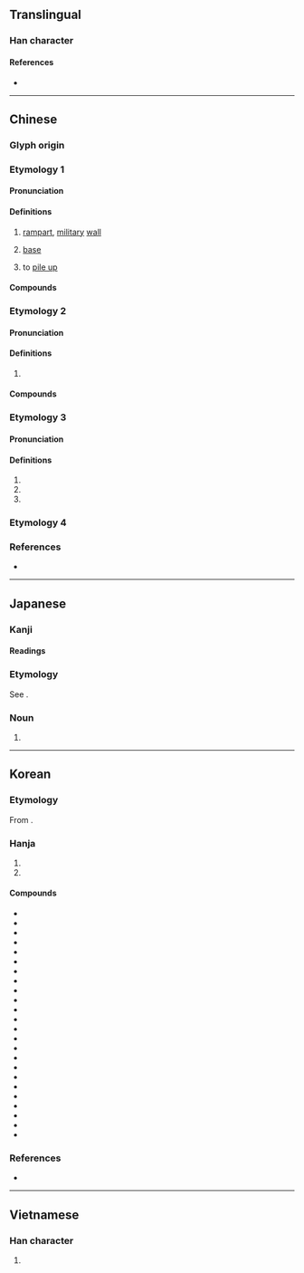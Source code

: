 {{also|垒|塁}}
{{character info}}
==Translingual==
{{Han simplified forms|壘|塁|垒}}

===Han character===
{{Han char|rn=32|rad=土|as=15|sn=18|four=60104|canj=WWWG|ids=⿱畾土}}

====References====
* {{Han ref|kx=0241.240|dkj=05574|dj=0481.150|hdz=10498.030|uh=58D8|ud=22744|bh=C253|bd=49747}}

----

==Chinese==
{{zh-forms|s=垒}}

===Glyph origin===
{{Han etym}}

===Etymology 1===

====Pronunciation====
{{zh-pron
|m=lěi
|c=leoi5
|mn=lúi
|mc=y
|oc=y
|cat=n,v
}}

====Definitions====
{{zh-hanzi}}

# [[rampart]], [[military]] [[wall]]
#: {{zh-x|堡壘|fortress}}
# {{lb|zh|baseball}} [[base]]
#: {{zh-x|全壘打|home run}}
#: {{zh-x|盜壘|to steal a base}}
# to [[pile up]]

====Compounds====
{{zh-der|壘壘|堡壘|壘砌|壘塹|壘塊|壘球|地壘|對壘|壁壘|全壘打|壁壘分明|壘窠兒|四郊多壘|壘包|滑壘|營壘|盜壘|深溝堅壘|空中堡壘|本壘|深溝高壘|炮壘|玉壘山|滿壘|溝壘|故壘|關稅壁壘|酒澆壘塊|魁壘|高壘深溝|高壘深塹|高壁深壘|食壘|高壘深壁|跑壘|臨軍對壘|街壘|壁壘森嚴}}

===Etymology 2===

====Pronunciation====
{{zh-pron
|m=lǜ
|c=leot6
|mc=
|oc=
|cat=n,a
}}

====Definitions====
{{zh-hanzi}}

# {{zh-only|鬱壘}}

====Compounds====
{{zh-der|神荼鬱壘|鬱壘|荼壘}}

===Etymology 3===

====Pronunciation====
{{zh-pron
|m=léi
|cat=n,v,a
}}

====Definitions====
{{zh-hanzi}}

# {{zh-used in|磈壘}}
# {{zh-alt-form|纍}}
# {{zh-alt-form|蘲}}

===Etymology 4===
{{zh-see|礧|v}}

===References===
* {{R:yue:mfccd}}

----

==Japanese==
{{ja-kanji forms|塁|壘}}

===Kanji===
{{ja-kanji|grade=|rs=土15|shin=塁}}

====Readings====
{{ja-readings
|on=るい
|kun=とりで-
}}

===Etymology===
{{ja-kanjitab|るい|yomi=o}}
See {{m|ja|塁}}.

===Noun===
{{ja-noun|るい|shin=塁}}

# {{ja-kyu sp|塁}}

----

==Korean==

===Etymology===
From {{der|ko|ltc|-}} {{ltc-l|壘|id=1}}. {{hanja-hunmong|류〯|lyu|雜語}}

===Hanja===
{{ko-hanja-search}}
{{ko-hanja|진|루||누}}

# {{hanja form of|[[루]]/[[누]]|[[rampart]]}}
# {{hanja form of|[[루]]/[[누]]|{{lb|ko|baseball}} [[base]]}}

====Compounds====
{{der-top4|Compounds}}
* {{ko-l|성루|城壘}}
* {{ko-l|보루|堡壘}}
* {{ko-l|주루|走壘}}
* {{ko-l|누수|壘手}}
* {{ko-l|도루|盜壘}}
* {{ko-l|누상|壘上}}
* {{ko-l|일루|一壘}}
* {{ko-l|일루수|一壘手}}
* {{ko-l|일루타|一壘打}}
* {{ko-l|이루|二壘}}
* {{ko-l|이루수|二壘手}}
* {{ko-l|이루타|二壘打}}
* {{ko-l|삼루|三壘}}
* {{ko-l|삼루수|三壘手}}
* {{ko-l|삼루타|三壘打}}
* {{ko-l|출루|出壘}}
* {{ko-l|출루율|出壘率}}
* {{ko-l|만루|滿壘}}
* {{ko-l|본루|本壘}}
* {{ko-l|본루타|本壘打}}
* {{ko-l|진루|進壘}}
* {{ko-l|진루타|進壘打}}
* {{ko-l|잔루|殘壘}}
* {{ko-l|잔루율|殘壘率}}
{{der-bottom}}

===References===
* {{R:hanjadoc|2029}}

----

==Vietnamese==

===Han character===
{{vi-hantu|[[luỹ]]|rs=土15}}

# {{rfdef|vi|sort=土15}}
